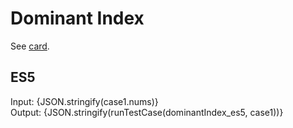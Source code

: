 


<Meta title="Array/1D/Dominant Index" />

# Dominant Index

See [card](https://leetcode.com/explore/learn/card/array-and-string/201/introduction-to-array/1147/).

## ES5

<Canvas>
  <Story name="ES5" parameters={{ docs: { source: { code: es5solution }}}}>
    <div>
      <label>Input: </label>
      <span>{JSON.stringify(case1.nums)}</span>
    </div>
    <div>
      <label>Output: </label>
      <span>{JSON.stringify(runTestCase(dominantIndex_es5, case1))}</span>
    </div>
  </Story>
</Canvas>